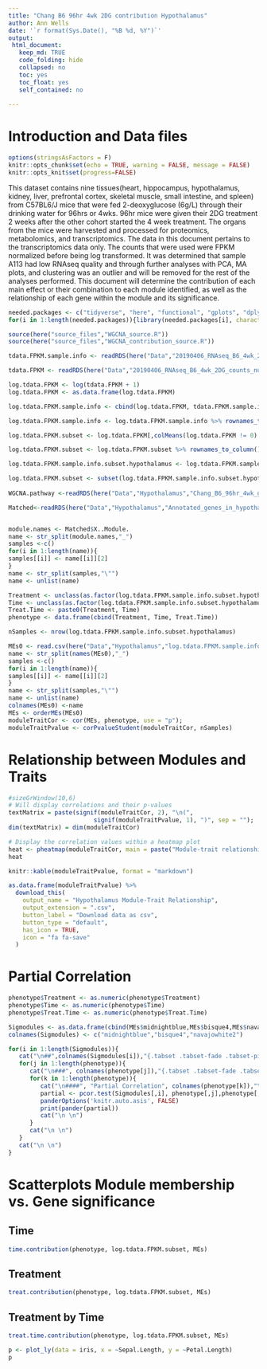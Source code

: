 ```yaml
---
title: "Chang B6 96hr 4wk 2DG contribution Hypothalamus"
author: Ann Wells
date: '`r format(Sys.Date(), "%B %d, %Y")`'
output:
 html_document:
   keep_md: TRUE
   code_folding: hide
   collapsed: no
   toc: yes
   toc_float: yes
   self_contained: no
   
---
```


<link rel="stylesheet" type="text/css" href="https://cdn.datatables.net/1.10.5/css/jquery.dataTables.min.css">
<script src="https://code.jquery.com/jquery-2.1.2.min.js"></script>
<script src="https://cdn.datatables.net/1.10.5/js/jquery.dataTables.min.js"></script>

<script type="text/javascript">
         $(document).ready(function() {
             $("table").DataTable();
         } );
</script>

# Introduction and Data files

```r
options(stringsAsFactors = F)
knitr::opts_chunk$set(echo = TRUE, warning = FALSE, message = FALSE)
knitr::opts_knit$set(progress=FALSE)
```

This dataset contains nine tissues(heart, hippocampus, hypothalamus, kidney, liver, prefrontal cortex, skeletal muscle, small intestine, and spleen) from C57BL6/J mice that were fed 2-deoxyglucose (6g/L) through their drinking water for 96hrs or 4wks. 96hr mice were given their 2DG treatment 2 weeks after the other cohort started the 4 week treatment. The organs from the mice were harvested and processed for proteomics, metabolomics, and transcriptomics. The data in this document pertains to the transcriptomics data only. The counts that were used were FPKM normalized before being log transformed. It was determined that sample A113 had low RNAseq quality and through further analyses with PCA, MA plots, and clustering was an outlier and will be removed for the rest of the analyses performed. This document will determine the contribution of each main effect or their combination to each module identified, as well as the relationship of each gene within the module and its significance.

```r
needed.packages <- c("tidyverse", "here", "functional", "gplots", "dplyr", "GeneOverlap", "R.utils", "reshape2","magrittr","data.table", "RColorBrewer","preprocessCore", "ARTool","emmeans", "phia", "gProfileR", "WGCNA","plotly", "pheatmap","ppcor","pander","downloadthis")
for(i in 1:length(needed.packages)){library(needed.packages[i], character.only = TRUE)}

source(here("source_files","WGCNA_source.R"))
source(here("source_files","WGCNA_contribution_source.R"))
```

```r
tdata.FPKM.sample.info <- readRDS(here("Data","20190406_RNAseq_B6_4wk_2DG_counts_phenotypes.RData"))

tdata.FPKM <- readRDS(here("Data","20190406_RNAseq_B6_4wk_2DG_counts_numeric.RData"))

log.tdata.FPKM <- log(tdata.FPKM + 1)
log.tdata.FPKM <- as.data.frame(log.tdata.FPKM)

log.tdata.FPKM.sample.info <- cbind(log.tdata.FPKM, tdata.FPKM.sample.info[,27238:27240])

log.tdata.FPKM.sample.info <- log.tdata.FPKM.sample.info %>% rownames_to_column() %>% filter(rowname != "A113") %>% column_to_rownames()

log.tdata.FPKM.subset <- log.tdata.FPKM[,colMeans(log.tdata.FPKM != 0) > 0.5] 

log.tdata.FPKM.subset <- log.tdata.FPKM.subset %>% rownames_to_column() %>% filter(rowname != "A113") %>% column_to_rownames()

log.tdata.FPKM.sample.info.subset.hypothalamus <- log.tdata.FPKM.sample.info %>% rownames_to_column() %>% filter(Tissue == "Hypothanamus") %>% column_to_rownames()

log.tdata.FPKM.subset <- subset(log.tdata.FPKM.sample.info.subset.hypothalamus, select = -c(Time,Treatment,Tissue))
  
WGCNA.pathway <-readRDS(here("Data","Hypothalamus","Chang_B6_96hr_4wk_gprofiler_pathway_annotation_list_hypothalamus_WGCNA.RData"))

Matched<-readRDS(here("Data","Hypothalamus","Annotated_genes_in_hypothalamus_WGCNA_Chang_B6_96hr_4wk.RData"))


module.names <- Matched$X..Module.
name <- str_split(module.names,"_")
samples <-c()
for(i in 1:length(name)){
samples[[i]] <- name[[i]][2]
}  
name <- str_split(samples,"\"")
name <- unlist(name)

Treatment <- unclass(as.factor(log.tdata.FPKM.sample.info.subset.hypothalamus[,27238]))
Time <- unclass(as.factor(log.tdata.FPKM.sample.info.subset.hypothalamus[,27237]))
Treat.Time <- paste0(Treatment, Time)
phenotype <- data.frame(cbind(Treatment, Time, Treat.Time))

nSamples <- nrow(log.tdata.FPKM.sample.info.subset.hypothalamus)

MEs0 <- read.csv(here("Data","Hypothalamus","log.tdata.FPKM.sample.info.subset.hypothalamus.WGCNA.module.eigens.csv"),header = T, row.names = 1)
name <- str_split(names(MEs0),"_")
samples <-c()
for(i in 1:length(name)){
samples[[i]] <- name[[i]][2]
}  
name <- str_split(samples,"\"")
name <- unlist(name)
colnames(MEs0) <-name
MEs <- orderMEs(MEs0)
moduleTraitCor <- cor(MEs, phenotype, use = "p");
moduleTraitPvalue <- corPvalueStudent(moduleTraitCor, nSamples)
```

# Relationship between Modules and Traits
```r
#sizeGrWindow(10,6)
# Will display correlations and their p-values
textMatrix = paste(signif(moduleTraitCor, 2), "\n(",
                        signif(moduleTraitPvalue, 1), ")", sep = "");
dim(textMatrix) = dim(moduleTraitCor)

# Display the correlation values within a heatmap plot
heat <- pheatmap(moduleTraitCor, main = paste("Module-trait relationships"), display_numbers = textMatrix,color=colorRampPalette(brewer.pal(n = 12, name = "Paired"))(10), cluster_rows = F, cluster_cols = F, fontsize_number = 4, angle_col = 45, number_color = "black", border_color = "white")
heat

knitr::kable(moduleTraitPvalue, format = "markdown")

as.data.frame(moduleTraitPvalue) %>%
  download_this(
    output_name = "Hypothalamus Module-Trait Relationship",
    output_extension = ".csv",
    button_label = "Download data as csv",
    button_type = "default",
    has_icon = TRUE,
    icon = "fa fa-save"
  )
```

# Partial Correlation {.tabset .tabset-fade .tabset-pills}

```r
phenotype$Treatment <- as.numeric(phenotype$Treatment)
phenotype$Time <- as.numeric(phenotype$Time)
phenotype$Treat.Time <- as.numeric(phenotype$Treat.Time)

Sigmodules <- as.data.frame(cbind(MEs$midnightblue,MEs$bisque4,MEs$navajowhite2))
colnames(Sigmodules) <- c("midnightblue","bisque4","navajowhite2")

for(i in 1:length(Sigmodules)){
   cat("\n##",colnames(Sigmodules[i]),"{.tabset .tabset-fade .tabset-pills}","\n")
   for(j in 1:length(phenotype)){
      cat("\n###", colnames(phenotype[j]),"{.tabset .tabset-fade .tabset-pills}","\n")
      for(k in 1:length(phenotype)){
         cat("\n####", "Partial Correlation", colnames(phenotype[k]),"\n")
         partial <- pcor.test(Sigmodules[,i], phenotype[,j],phenotype[,k])
         panderOptions('knitr.auto.asis', FALSE)
         print(pander(partial))
         cat("\n \n")
      }
      cat("\n \n")
   }
   cat("\n \n")
}
```

# Scatterplots Module membership vs. Gene significance {.tabset .tabset-fade .tabset-pills}
## Time {.tabset .tabset-fade .tabset-pills}
```r
time.contribution(phenotype, log.tdata.FPKM.subset, MEs)
```

## Treatment {.tabset .tabset-fade .tabset-pills}
```r
treat.contribution(phenotype, log.tdata.FPKM.subset, MEs)
```

## Treatment by Time {.tabset .tabset-fade .tabset-pills}
```r
treat.time.contribution(phenotype, log.tdata.FPKM.subset, MEs)
```

```r
p <- plot_ly(data = iris, x = ~Sepal.Length, y = ~Petal.Length)
p
```